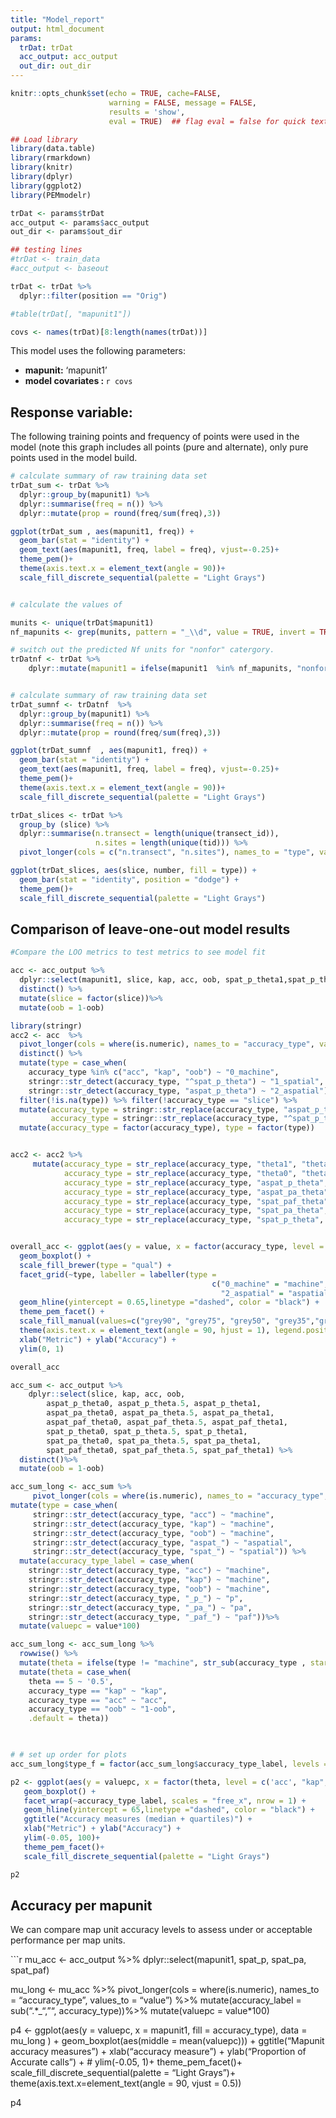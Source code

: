 ```yaml
---
title: "Model_report"
output: html_document
params:
  trDat: trDat
  acc_output: acc_output
  out_dir: out_dir
---
```


```r
knitr::opts_chunk$set(echo = TRUE, cache=FALSE,
                      warning = FALSE, message = FALSE,
                      results = 'show',
                      eval = TRUE)  ## flag eval = false for quick text edits

```


```r

## Load library
library(data.table)
library(rmarkdown)
library(knitr)
library(dplyr)
library(ggplot2)
library(PEMmodelr)

trDat <- params$trDat
acc_output <- params$acc_output
out_dir <- params$out_dir

## testing lines
#trDat <- train_data
#acc_output <- baseout


```


```r
trDat <- trDat %>% 
  dplyr::filter(position == "Orig")

#table(trDat[, "mapunit1"])

covs <- names(trDat)[8:length(names(trDat))]

```


This model uses the following parameters: 

* **mapunit:** 'mapunit1'
* **model covariates : ** `r covs`


## Response variable: 

The following training points and frequency of points were used in the model (note this graph includes all points (pure and alternate), only pure points used in the model build.

```r

# calculate summary of raw training data set
trDat_sum <- trDat %>%
  dplyr::group_by(mapunit1) %>%
  dplyr::summarise(freq = n()) %>%
  dplyr::mutate(prop = round(freq/sum(freq),3))

ggplot(trDat_sum , aes(mapunit1, freq)) +
  geom_bar(stat = "identity") +
  geom_text(aes(mapunit1, freq, label = freq), vjust=-0.25)+
  theme_pem()+
  theme(axis.text.x = element_text(angle = 90))+
  scale_fill_discrete_sequential(palette = "Light Grays")


# calculate the values of 

munits <- unique(trDat$mapunit1)
nf_mapunits <- grep(munits, pattern = "_\\d", value = TRUE, invert = TRUE)

# switch out the predicted Nf units for "nonfor" catergory.
trDatnf <- trDat %>%
    dplyr::mutate(mapunit1 = ifelse(mapunit1  %in% nf_mapunits, "nonfor", mapunit1 ))


# calculate summary of raw training data set
trDat_sumnf <- trDatnf  %>%
  dplyr::group_by(mapunit1) %>%
  dplyr::summarise(freq = n()) %>%
  dplyr::mutate(prop = round(freq/sum(freq),3))

ggplot(trDat_sumnf  , aes(mapunit1, freq)) +
  geom_bar(stat = "identity") +
  geom_text(aes(mapunit1, freq, label = freq), vjust=-0.25)+
  theme_pem()+
  theme(axis.text.x = element_text(angle = 90))+
  scale_fill_discrete_sequential(palette = "Light Grays")

trDat_slices <- trDat %>%
  group_by (slice) %>%
  dplyr::summarise(n.transect = length(unique(transect_id)),
                   n.sites = length(unique(tid))) %>% 
  pivot_longer(cols = c("n.transect", "n.sites"), names_to = "type", values_to = "number")

ggplot(trDat_slices, aes(slice, number, fill = type)) +
  geom_bar(stat = "identity", position = "dodge") + 
  theme_pem()+
  scale_fill_discrete_sequential(palette = "Light Grays")

```


## Comparison of leave-one-out model results

```r

#Compare the LOO metrics to test metrics to see model fit 

acc <- acc_output %>%    
  dplyr::select(mapunit1, slice, kap, acc, oob, spat_p_theta1,spat_p_theta.5, spat_p_theta0, aspat_p_theta1,aspat_p_theta.5, aspat_p_theta0 ) %>%
  distinct() %>% 
  mutate(slice = factor(slice))%>%
  mutate(oob = 1-oob)

library(stringr)
acc2 <- acc  %>%
  pivot_longer(cols = where(is.numeric), names_to = "accuracy_type", values_to = "value") %>%
  distinct() %>%
  mutate(type = case_when(
    accuracy_type %in% c("acc", "kap", "oob") ~ "0_machine",
    stringr::str_detect(accuracy_type, "^spat_p_theta") ~ "1_spatial",
    stringr::str_detect(accuracy_type, "aspat_p_theta") ~ "2_aspatial")) %>%
  filter(!is.na(type)) %>% filter(!accuracy_type == "slice") %>%
  mutate(accuracy_type = stringr::str_replace(accuracy_type, "aspat_p_theta_", "\u0398 "),
         accuracy_type = stringr::str_replace(accuracy_type, "^spat_p_theta_", "\u0398 ")) %>%
  mutate(accuracy_type = factor(accuracy_type), type = factor(type))


acc2 <- acc2 %>% 
     mutate(accuracy_type = str_replace(accuracy_type, "theta1", "theta 1"),
            accuracy_type = str_replace(accuracy_type, "theta0", "theta 0"),
            accuracy_type = str_replace(accuracy_type, "aspat_p_theta", "\u0398 "),
            accuracy_type = str_replace(accuracy_type, "aspat_pa_theta", "\u0398 "),
            accuracy_type = str_replace(accuracy_type, "spat_paf_theta", "\u0398 "),
            accuracy_type = str_replace(accuracy_type, "spat_pa_theta", "\u0398 "),
            accuracy_type = str_replace(accuracy_type, "spat_p_theta", "\u0398 "))


overall_acc <- ggplot(aes(y = value, x = factor(accuracy_type, level = c("kap",  "acc", "oob", "Θ  1", "Θ .5", "Θ  0")), fill = slice), data = acc2 ) + 
  geom_boxplot() +
  scale_fill_brewer(type = "qual") +
  facet_grid(~type, labeller = labeller(type = 
                                             c("0_machine" = "machine", "1_spatial" = "spatial",
                                               "2_aspatial" = "aspatial")), scales = "free_x")+
  geom_hline(yintercept = 0.65,linetype ="dashed", color = "black") + 
  theme_pem_facet() +
  scale_fill_manual(values=c("grey90", "grey75", "grey50", "grey35","grey10"))+
  theme(axis.text.x = element_text(angle = 90, hjust = 1), legend.position="none") +
  xlab("Metric") + ylab("Accuracy") + 
  ylim(0, 1)

overall_acc
```


```r

acc_sum <- acc_output %>%
    dplyr::select(slice, kap, acc, oob,
        aspat_p_theta0, aspat_p_theta.5, aspat_p_theta1,
        aspat_pa_theta0, aspat_pa_theta.5, aspat_pa_theta1,
        aspat_paf_theta0, aspat_paf_theta.5, aspat_paf_theta1,
        spat_p_theta0, spat_p_theta.5, spat_p_theta1,
        spat_pa_theta0, spat_pa_theta.5, spat_pa_theta1,
        spat_paf_theta0, spat_paf_theta.5, spat_paf_theta1) %>%
  distinct()%>%
  mutate(oob = 1-oob)

acc_sum_long <- acc_sum %>%
     pivot_longer(cols = where(is.numeric), names_to = "accuracy_type", values_to = "value") %>%
mutate(type = case_when(
     stringr::str_detect(accuracy_type, "acc") ~ "machine",
     stringr::str_detect(accuracy_type, "kap") ~ "machine",
     stringr::str_detect(accuracy_type, "oob") ~ "machine",
     stringr::str_detect(accuracy_type, "aspat_") ~ "aspatial",
     stringr::str_detect(accuracy_type, "spat_") ~ "spatial")) %>%
  mutate(accuracy_type_label = case_when(
    stringr::str_detect(accuracy_type, "acc") ~ "machine",
    stringr::str_detect(accuracy_type, "kap") ~ "machine",
    stringr::str_detect(accuracy_type, "oob") ~ "machine",
    stringr::str_detect(accuracy_type, "_p_") ~ "p",
    stringr::str_detect(accuracy_type, "_pa_") ~ "pa",
    stringr::str_detect(accuracy_type, "_paf_") ~ "paf"))%>%
  mutate(valuepc = value*100)

acc_sum_long <- acc_sum_long %>%
  rowwise() %>%
  mutate(theta = ifelse(type != "machine", str_sub(accuracy_type , start = -1),NA)) %>% #regmatches(acc_sum_long$accuracy_type,regexpr("[0-9]+",acc_sum_long$accuracy_type)), accuracy_type)) %>%
  mutate(theta = case_when(
    theta == 5 ~ '0.5', 
    accuracy_type == "kap" ~ "kap",
    accuracy_type == "acc" ~ "acc",
    accuracy_type == "oob" ~ "1-oob",
    .default = theta))

  

# # set up order for plots 
acc_sum_long$type_f = factor(acc_sum_long$accuracy_type_label, levels = c("p" ,"pa", "paf"))

p2 <- ggplot(aes(y = valuepc, x = factor(theta, level = c('acc', "kap", "1-oob","1", "0.5", "0")), fill = type), data = acc_sum_long ) +
   geom_boxplot() +
   facet_wrap(~accuracy_type_label, scales = "free_x", nrow = 1) +
   geom_hline(yintercept = 65,linetype ="dashed", color = "black") +
   ggtitle("Accuracy measures (median + quartiles)") +
   xlab("Metric") + ylab("Accuracy") +
   ylim(-0.05, 100)+
   theme_pem_facet()+
   scale_fill_discrete_sequential(palette = "Light Grays")

p2

```


## Accuracy per mapunit

We can compare map unit accuracy levels to assess under or acceptable performance per map units. 

```r
mu_acc <- acc_output %>% 
  dplyr::select(mapunit1, spat_p, spat_pa, spat_paf)

mu_long <- mu_acc %>%
     pivot_longer(cols = where(is.numeric), names_to = "accuracy_type", values_to = "value") %>%
  mutate(accuracy_label = sub(".*_", "", accuracy_type))%>%
  mutate(valuepc = value*100)


p4 <- ggplot(aes(y = valuepc, x = mapunit1, fill = accuracy_type), data = mu_long ) + 
   geom_boxplot(aes(middle = mean(valuepc))) +
   ggtitle("Mapunit accuracy measures ") + 
   xlab("accuracy measure") + ylab("Proportion of Accurate calls") +
  # ylim(-0.05, 1)+
   theme_pem_facet()+ 
   scale_fill_discrete_sequential(palette = "Light Grays")+
  theme(axis.text.x=element_text(angle = 90, vjust = 0.5))
  
p4

